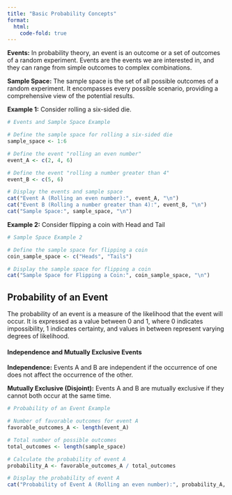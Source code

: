```yaml
---
title: "Basic Probability Concepts"
format: 
  html:
    code-fold: true
---
```


**Events:** In probability theory, an event is an outcome or a set of outcomes of a random experiment. Events are the events we are interested in, and they can range from simple outcomes to complex combinations.

**Sample Space:** The sample space is the set of all possible outcomes of a random experiment. It encompasses every possible scenario, providing a comprehensive view of the potential results.

**Example 1:** Consider rolling a six-sided die.

```r
# Events and Sample Space Example

# Define the sample space for rolling a six-sided die
sample_space <- 1:6

# Define the event "rolling an even number"
event_A <- c(2, 4, 6)

# Define the event "rolling a number greater than 4"
event_B <- c(5, 6)

# Display the events and sample space
cat("Event A (Rolling an even number):", event_A, "\n")
cat("Event B (Rolling a number greater than 4):", event_B, "\n")
cat("Sample Space:", sample_space, "\n")
```

**Example 2:** Consider flipping a coin with Head and Tail

```r
# Sample Space Example 2

# Define the sample space for flipping a coin
coin_sample_space <- c("Heads", "Tails")

# Display the sample space for flipping a coin
cat("Sample Space for Flipping a Coin:", coin_sample_space, "\n")

```

## Probability of an Event

The probability of an event is a measure of the likelihood that the event will occur. It is expressed as a value between 0 and 1, where 0 indicates impossibility, 1 indicates certainty, and values in between represent varying degrees of likelihood.

#### Independence and Mutually Exclusive Events

**Independence:** Events A and B are independent if the occurrence of one does not affect the occurrence of the other.

**Mutually Exclusive (Disjoint):** Events A and B are mutually exclusive if they cannot both occur at the same time.

```r
# Probability of an Event Example

# Number of favorable outcomes for event A
favorable_outcomes_A <- length(event_A)

# Total number of possible outcomes
total_outcomes <- length(sample_space)

# Calculate the probability of event A
probability_A <- favorable_outcomes_A / total_outcomes

# Display the probability of event A
cat("Probability of Event A (Rolling an even number):", probability_A, "\n")

```

## 
